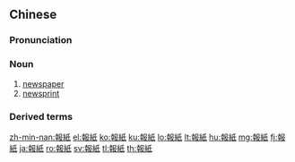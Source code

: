 {{also|报纸}}
==Chinese==
{{zh-forms|s=报纸}}

===Pronunciation===
{{zh-pron
|m=bàozhǐ
|ma=Zh-bàozhi.ogg
|c=bou3 zi2
|h=pfs=po-chṳ́
|md=bó̤-cāi
|mn=kh,qz,tp,xm,zz:pò-chóa
|w=2pau tsr
|cat=n
}}

===Noun===
{{zh-noun}}

# [[newspaper]] {{zh-mw|份}}
# [[newsprint]]

===Derived terms===
{{zh-der|報社|大報|登報|看報|日報|晚報|小報|早報}}

{{zh-cat|Elementary}}

[[zh-min-nan:報紙]]
[[el:報紙]]
[[ko:報紙]]
[[ku:報紙]]
[[lo:報紙]]
[[lt:報紙]]
[[hu:報紙]]
[[mg:報紙]]
[[fj:報紙]]
[[ja:報紙]]
[[ro:報紙]]
[[sv:報紙]]
[[tl:報紙]]
[[th:報紙]]